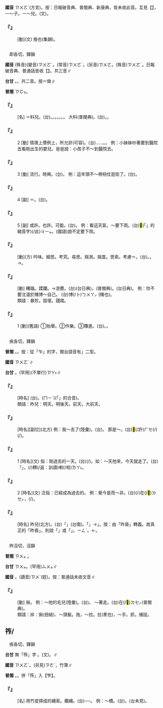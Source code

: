 
=={{ruby|撮|ㄗㄨㄛˊ}}==



'''國音''' <rt>ㄗㄨㄛˊ</rt>(方言)。按：日報破音典、普閩典、新康典，皆未收此音。互見【{{ruby|撮|ㄗㄨㄛˇ}}】，一～子。一～兒。{{ruby|撮|ㄘㄨㄛ}}{{ruby|(語)|ㄘㄨㄛˋ}}(文)。

    

==='''『{{ruby|撮|ㄗㄨㄛˊ}}』'''===
: [動](文) 挽也(集韻)。
    

=={{ruby|作|ㄗㄨㄛˊ}}==

　即各切，鐸韻

'''國音''' (殊音)(變音)<rt>ㄗㄨㄛˊ</rt>。(常音)<rt>ㄗㄨㄛˋ</rt>。(另音)<rt>ㄗㄨㄛ</rt>。(殊音)<rt>ㄗㄨㄛˊ</rt>。日報破音典、普通話皆收【{{ruby|作|ㄗㄨㄛˋ}}{{ruby|、|ㄗㄨㄛ}}{{ruby|、|ㄗㄨㄛˊ}}】。共三音∥

'''台甘''' {{ruby|(文)|ㄗㆦㆶ}}。{{ruby|(語)|ㄗㄜㆷ}}。共二音。按{{ruby|：|ㄗㄜ˪}}＝做∥

'''普閩''' <rt>ㄗㆦㆶ</rt>。

    

==='''『{{ruby|作|ㄗㄨㄛˊ}}{{ruby|料|ㄌㄧㄠˋ}}{{ruby|兒|ㄦ}}』'''===
: [名] ＝{{ruby|佐|ㄗㄨㄛˇ}}料兒。(台){{ruby|調|ㄉㄧㄠˊ}}{{ruby|和|ㄏㄜ˫}}{{ruby|滋|ㄗㄨ}}{{ruby|味|ㆠㄧ˫}}{{ruby|丌|ㆤ}}{{ruby|油|ㄧㄨˊ}}。{{ruby|鹽|ㄧㆰˊ}}。{{ruby|醬|ㄐㄧㆧ˪}}{{ruby|/|ㄐㄧㆫ˪}}。{{ruby|醋|ㄘㆦ˪}}。{{ruby|蔥|ㄘㄤ}}。{{ruby|薑|ㄍㄧㆧ}}{{ruby|/|ㄍㄧㆫ}}。{{ruby|花|ㄏㄨㆤ}}{{ruby|椒|ㄐㄧㄜ}}。 大料(普閩典)。(台){{ruby|作|ㄗㄜ˪}}{{ruby|料|ㄌㄧㄠ˫}}。{{ruby|配|ㄆㄨㆤ˪}}{{ruby|頭|ㄊㄠˊ}}。
    

==='''『{{ruby|作|ㄗㄨㄛˊ}}{{ruby|興|·ㄒㄧㄥˋ}}』'''===
:2  [動] 情理上慣例上，所允許(可容)。(台){{ruby|會|ㄨㆤ˫}}{{ruby|/|ㆤ˫}}{{ruby|用|ㄧㆲ˫}}{{ruby|/|ㄧㄥ˫}}{{ruby|得|ㄉㄧㆵ}}……。{{ruby|會|ㄨㆤ˫}}{{ruby|/|ㆤ˫}}{{ruby|使|ㄙㄞˋ}}{{ruby|得|ㄉㄧㆵ}}。 例：小妹妹吵著要到醫院去看剛出生的嬰兒。爸爸說：小孩子不～到醫院去。
    

==='''『{{ruby|作|ㄗㄨㄛˊ}}{{ruby|興|·ㄒㄧㄥˋ}}』'''===
:3  [動] 流行。時興。(台){{ruby|時|ㄒㄧˊ}}{{ruby|行|ㄍㄧㆩˊ}}。 例：這年頭不～帶枴仗逛街了。(台){{ruby|近|ㄍㄨㄣ˫}}{{ruby|/|ㄍㄧㄣ˫}}{{ruby|來|ㄌㄞˊ}}{{ruby|無|ㆠㄜˊ}}{{ruby|時|ㄒㄧˊ}}{{ruby|行|ㄍㄧㆩˊ}}{{ruby|<mark>&#xffb58;</mark>|ㆣㄧㄚㆷ}}{{ruby|枴|ㄍㄨㄞˋ}}{{ruby|仔|ㄚ}}{{ruby|遊|ㄧㄨˊ}}{{ruby|街|ㄍㄨㆤ}}{{ruby|/|ㄍㆤ}}。
    

==='''『{{ruby|作|ㄗㄨㄛˊ}}{{ruby|興|·ㄒㄧㄥˋ}}』'''===
:4  [副] ＝{{ruby|索|ㄙㄨㄛˇ}}{{ruby|興|·ㄒㄧㄥˋ}}。(台){{ruby|印|ㄧㄣ˪}}{{ruby|信|ㄒㄧㄣˋ}}。
    

==='''『{{ruby|作|ㄗㄨㄛˊ}}{{ruby|興|·ㄒㄧㄥˋ}}』'''===
:5  [副] 或許。也許。可能。(台){{ruby|或|ㄧㄚㆷ ͘}}{{ruby|者|ㄐㄧㄚ˪}}。 例：看這天氣，～要下雨。(台){{ruby|看|ㄎㄨㆩ˪}}<mark>&#xffb50;</mark>(「{{ruby|此|ㄐㄧˋ}}{{ruby|一|ㄐㄧㆵ ͘}}」的縮音字)(/此)<rt>ㄐㄧㆵ</rt>{{ruby|號|ㄏㄜ˫}}{{ruby|天|ㄊㆪ}}{{ruby|氣|ㄎㄧ˪}}{{ruby|無|ㆠㄜˊ}}{{ruby|定|ㄉㄧㆩ˫}}{{ruby|著|ㄉㄧㄜㆷ ͘}}{{ruby|會|ㄨㆤ˫}}{{ruby|/|ㆤ˫}}{{ruby|落|ㄌㄜㆷ ͘}}{{ruby|雨|ㄏㆦ˫}}。(國語)說不定要下雨。
    

==='''『{{ruby|作|ㄗㄨㄛˊ}}{{ruby|摩|ㄇㄛˊ}}』'''===
: [動](方) 吟味。細思。考究。尋思。揣測。揣度。思索。考慮＝{{ruby|琢|ㄓㄨㄛˊ}}{{ruby|→|ㄗㄨㄛˊ}}{{ruby|磨|·ㄇㄛˊ}}。(台){{ruby|詳|ㄒㄧㆲˊ}}{{ruby|細|ㄙㄨㆤ˪}}{{ruby|/|ㄙㆤ˪}}{{ruby|想|ㄒㄧㆧ˫}}{{ruby|/|ㄒㄧㆫ˫}}。{{ruby|想|ㄒㄧㆧ˫}}{{ruby|/|ㄒㄧㆫ˫}}{{ruby|較|ㄎㄚㆷ}}{{ruby|周|ㄐㄧㄨ}}{{ruby|到|ㄉㄜ˪}}。→{{ruby|考|ㄎㄜˋ}}{{ruby|慮|ㄌㄧ˫}}{{ruby|/|ㄌㄨ˫}}。
    

==='''『{{ruby|作|ㄗㄨㄛˊ}}{{ruby|踐|ㄐㄧㄢˋ}}』'''===
: [動] 糟蹋。蹂躪。→浪費。(台){{ruby|糟|ㄗㆤ˪}}{{ruby|←|ㄗㆤㆷ}}{{ruby|蹋|ㄊㄨㄚㆷ}}(台日典)。{{ruby|仄|ㄗㆤㆷ}}{{ruby|脫|ㄊㄨㄚㆷ}}(普閩典)。{{ruby|蹧|ㄗㄠ}}{{ruby|躂|ㄊㄚㆵ}}(台日典)。 例：你不要沈湎於賭博～自己。 (台){{ruby|汝|ㄌㄧˋ}}{{ruby|不|ㆬ˫}}{{ruby|通|ㄊㄤ}}{{ruby|荒|ㄏㆲ}}博(/卜)<rt>ㄅㄨㄚㆷ ͘</rt>{{ruby|局|ㄍㄧㄠˋ}}(賭也){{ruby|自|ㄗㄨ˫}}{{ruby|暴|ㄅㄜ˫}}{{ruby|/|ㄅㆦ˫}}{{ruby|自|ㄗㄨ˫}}{{ruby|棄|ㄎㄧ˪}}。
:類語：暴殄。毀壞。踐踏。
:
    

==='''『{{ruby|作|ㄗㄨㄛˊ}}{{ruby|興|·ㄒㄧㄥˋ}}』'''===
:1  [動](舊語) ①抬舉。②作樂。③賺進。(台){{ruby|抬|ㄉㄞˊ}}{{ruby|舉|ㄍㄨˋ}}{{ruby|/|ㄍㄧˋ}}。{{ruby|作|ㄗㆦㆶ}}{{ruby|樂|ㄌㆦㆶ ͘}}。
    

=={{ruby|昨|ㄗㄨㄛˊ}}==

　疾各切，鐸韻

'''普閩''' {{ruby|(文)|ㄗㆦㆶ ͘}}。{{ruby|(白)|ㄗㄚㆷ ͘}}{{ruby|、|ㄗㄚ˫}}{{ruby|、|ㄗㄜㆷ ͘}}。按：從「乍」的字，閩台語音有{{ruby|「|ㄗㄚ}}{{ruby|、|ㄗㄜㆷ}}」二型。

'''國音''' <rt>ㄗㄨㄛˊ</rt>∥

'''台甘''' {{ruby|(文)|ㄗㆦㆶ ͘}}。{{ruby|(語)|ㄗㄜㆷ ͘}}(罕用)(不單行)<rt>ㄗㄚ˫</rt>∥

    

==='''『{{ruby|昨|ㄗㄨㄛˊ}}{{ruby|兒|ㄦ}}{{ruby|晚|ㄨㄢˇ}}{{ruby|上|·ㄕㄤˋ}}』'''===
: [時名] (台){{ruby|昨|ㄗㄚ˫}}{{ruby|昏|ㄏㆭ}}{{ruby|暗|ㆰ˪}}{{ruby|頭|ㄊㄠˊ}}{{ruby|仔|ㄚ}}。{{ruby|昨|ㄗㄚ˫}}{{ruby|昏|ㄏㆭ}}{{ruby|暝|ㄇㄧˊ}}{{ruby|/|ㄇㆤˊ}}({{ruby|→|ㄗㄤˊ}}<rt>ㄇㄧˊ</rt>{{ruby|/|ㄇㆤˊ}})(「{{ruby|昨|ㄗㄚ˫}}{{ruby|昏|ㄏㆭ}}{{ruby|暝|ㄇㄧˊ}}{{ruby|/|ㄇㆤˊ}}」的合音)。
:類語：昨兒：明天。明後天。前天。大前天。
:
    

==='''『{{ruby|昨|ㄗㄨㄛˊ}}{{ruby|兒|ㄦ}}』'''===
: [時名][副位](北方) 例：我～去了(陸彙)。(台){{ruby|我|ㆣㄨㄚˋ}}{{ruby|昨|ㄗㄚ˫}}{{ruby|昏|ㄏㆭ}}{{ruby|有|ㄨ˫}}{{ruby|去|ㄎㄧ˪}}。 那是～。(台)<mark>&#xf9dd4;</mark>(/許)<rt>ㄏㆤ</rt>{{ruby|是|ㄒㄧ˫}}{{ruby|昨|ㄗㄚ˫}}{{ruby|丌|ㆤ}}{{ruby|日|ㆢㄧㆵ ͘}}{{ruby|/|ㄌㄧㆵ ͘}}{{ruby|丌|ㆤ}}{{ruby|載|ㄉㄞ˫}}(/{{ruby|戴|ㄉㄞ˪}}){{ruby|事|ㄐㄧ˪}}(/{{ruby|事|ㄉㄞ˫}}{{ruby|情|ㄐㄧ˪}})。
    

==='''『{{ruby|昨|ㄗㄨㄛˊ}}』'''===
:1  [時名](文) 指：剛過去的一天。(台){{ruby|昨|ㄗㄚ˫}}{{ruby|日|ㆢㄧㆵ ͘}}{{ruby|/|ㄌㄧㆵ ͘}}(/{{ruby|前|ㄐㄧㄢˊ}}{{ruby|/|ㄐㄧㄥˊ}}{{ruby|一|ㄐㄧㆵ ͘}}{{ruby|日|ㆢㄧㆵ ͘}}{{ruby|/|ㄌㄧㆵ ͘}})。如：～天他來，今天就走了。(台){{ruby|伊|ㄧ}}{{ruby|昨|ㄗㄚ˫}}「{{ruby|下|ㆤ˫}}」{{ruby|日|ㆢㄧㆵ ͘}}{{ruby|/|ㄌㄧㆵ ͘}}{{ruby|來|ㄌㄞˊ}}，{{ruby|今|ㄍㄧㄣ}}{{ruby|仔|ㄚ}}{{ruby|日|ㆢㄧㆵ ͘}}{{ruby|/|ㄌㄧㆵ ͘}}{{ruby|著|ㄉㄧㄜㆷ}}(/{{ruby|都|ㄉㄜ˫}})轉(/返：訓讀){{ruby|·|ㄉㆭˋ}}{{ruby|去|·ㄎㄧ˪}}喇(/啦)<rt>ㄌㄚ˪</rt>。
    

==='''『{{ruby|昨|ㄗㄨㄛˊ}}』'''===
:2  [時名](文) 泛指：已經成為過去的。 例：覺今是而～非。(台){{ruby|覺|ㄍㄚㆶ}}{{ruby|悟|ㆣㆦ˫}}(/{{ruby|醒|ㄑㆪˋ}}{{ruby|/|ㄘㆥˋ}}{{ruby|悟|ㆣㆦ˫}}){{ruby|現|ㄏㄧㄢ˪}}{{ruby|在|ㄗㄞ˫}}在(/<mark>&#xf9549;</mark>)<rt>ㄉㆤㆷ</rt>{{ruby|做|ㄗㄨㆤ˪}}{{ruby|/|ㄗㄜ˪}}{{ruby|丌|ㆤ}}{{ruby|較|ㄎㄚㆷ}}{{ruby|著|ㄉㄧㄜㆷ ͘}}，{{ruby|以|ㄧˋ}}{{ruby|前|ㄐㄧㄥˊ}}{{ruby|所|ㄙㆦˋ}}{{ruby|做|ㄗㄜ˪}}{{ruby|/|ㄗㄨㆤ˪}}(/{{ruby|經|ㄍㄧㄥ}}{{ruby|驗|ㆣㄧㆰ˫}}){{ruby|丌|ㆤ}}{{ruby|攏|ㄌㆲˋ}}{{ruby|錯|ㄘㄜ˪}}。
    

==='''『{{ruby|昨|ㄗㄨㄛˊ}}{{ruby|天|ㄊㄧㄢ}}』'''===
: [時名] 昨兒(北方)。(台){{ruby|昨|ㄗㄚ˫}}「{{ruby|下|ㆤ˫}}」{{ruby|日|ㆢㄧㆵ ͘}}{{ruby|/|ㄌㄧㆵ ͘}}(台南)。「{{ruby|昨|ㄗㄚ˫}}{{ruby|昏|ㄏㆭ}}」→{{ruby|「|ㄗㄤˊ}}」。按：由「昨昏」轉義。故真正的「昨昏」，則說「{{ruby|昨|ㄗㄚ˫}}{{ruby|下|ㆤ˫}}{{ruby|昏|ㄏㆭ}}」或「{{ruby|昨|ㄗㄚ˫}}{{ruby|昏|ㄏㆭ}}{{ruby|暗|ㆰ˪}}」。{{ruby|→|ㄗㄤˊ}}<rt>ㄧㄥˊ</rt>。←{{ruby|昨|ㄗㄚ˫}}{{ruby|下|ㆤ˫}}{{ruby|昏|ㄏㆭ}}。
    

=={{ruby|捽|ㄗㄨㄛˊ}}==

　昨沒切，沒韻

'''普閩''' <rt>ㄗㄨㆵ ͘</rt>。

'''台甘''' <rt>ㄗㄨㆵ</rt>。(罕用)<rt>ㄙㄨㆵ</rt>∥

'''國音''' {{ruby|(語)|ㄗㄨㄛˊ}}。(讀音)<rt>ㄗㄨˊ</rt>{{ruby|。|ㄗㄜˊ}}(姓){{ruby|。|ㄘㄟˋ }}。按：普通話未收文音∥

    

==='''『{{ruby|捽|ㄗㄨㄛˊ}}』'''===
: [動] 揪。 例：～他的毛兒(陸彙)。(台){{ruby|<mark>&#xffca6;</mark>|ㄎㄧㄨˋ}}{{ruby|/|ㄘㄨㄚㆷ}}{{ruby|伊|ㄧ}}{{ruby|丌|ㆤ}}{{ruby|頭|ㄊㄠˊ}}{{ruby|毛|ㄇㆦ}}{{ruby|/|ㄇㆭˊ}}。 ～著走。(台){{ruby|<mark>&#xffca6;</mark>|ㄎㄧㄨˋ}}在(/<mark>&#xf9549;</mark>)<rt>ㄉㆤㆷ</rt>{{ruby|行|ㄍㄧㆩˊ}}(普閩典)。
:類語：捽：揪(扭結)、～頭髮。拖，～拉。拉(牽也)，～手。抓，捕捉。
:
    

==筰/{{ruby|笮|ㄗㄨㄛˊ}}==

　疾各切，鐸韻

'''台甘''' 無「筰」字 。(文){{ruby|笮|ㄐㄧㆤㆶ}}{{ruby|、|ㄗㄚ˪}}。{{ruby|(語)|ㄉㆤ˪}}∥

'''國音''' <rt>ㄗㄨㄛˊ</rt>。(另見)<rt>ㄗㄜˊ</rt>，竹簿∥

'''普閩''' {{ruby|(文)|ㄗㆦㆶ ͘}}。{{ruby|(白)|ㄗㄚㆷ ͘}}。併「筰」入【笮】。

    

==='''『{{ruby|筰|ㄗㄨㄛˊ}}』'''===
: [名] 用竹皮擰成的繩索。纜繩。(台){{ruby|用|ㄧㆲ˫}}{{ruby|/|ㄧㄥ˫}}{{ruby|竹|ㄉㄧㆤㆶ}}{{ruby|篾|ㆠㄧㆷ ͘}}{{ruby|仔|ㄚ}}{{ruby|絞|ㄍㄚˋ}}{{ruby|起|·ㄎㄧˋ}}{{ruby|來|·ㄌㄞˊ}}{{ruby|丌|ㆤ}}{{ruby|索|ㄙㄜㆷ}}{{ruby|仔|ㄚ}}──{{ruby|竹|ㄉㄧㆤㆶ}}{{ruby|索|ㄙㄜㆷ}}。 例：～橋。(台){{ruby|用|ㄧㄥ˫}}{{ruby|/|ㄧㆲ˫}}{{ruby|絞|ㄍㄚˋ}}{{ruby|竹|ㄉㄧㆤㆶ}}{{ruby|索|ㄙㄜㆷ}}{{ruby|做|ㄗㄨㆤ˪}}{{ruby|/|ㄗㄜ˪}}{{ruby|丌|ㆤ}}{{ruby|橋|ㄍㄧㄜˊ}}。{{ruby|竹|ㄉㄧㆤㆶ}}{{ruby|索|ㄙㄜㆷ}}{{ruby|橋|ㄍㄧㄜˊ}}(台未見)。
    
